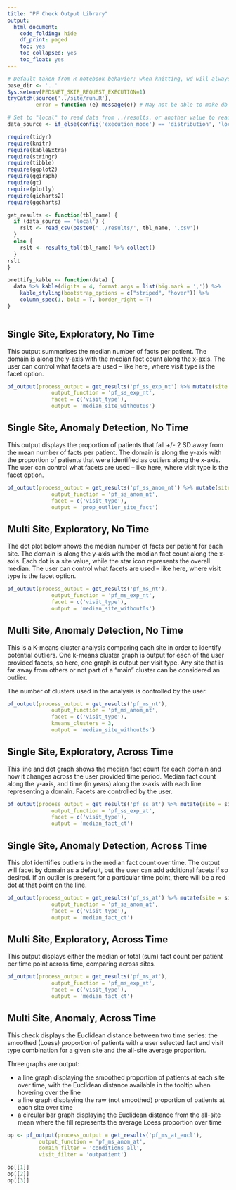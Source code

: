 ```yaml
---
title: "PF Check Output Library"
output:
  html_document:
    code_folding: hide
    df_print: paged
    toc: yes
    toc_collapsed: yes
    toc_float: yes
---
```


```r
# Default taken from R notebook behavior: when knitting, wd will always be location of notebook
base_dir <- '..'
Sys.setenv(PEDSNET_SKIP_REQUEST_EXECUTION=1)
tryCatch(source('../site/run.R'),
         error = function (e) message(e)) # May not be able to make db connection

# Set to "local" to read data from ../results, or another value to read from db
data_source <- if_else(config('execution_mode') == 'distribution', 'local', 'not_local')

require(tidyr)
require(knitr)
require(kableExtra)
require(stringr)
require(tibble)
require(ggplot2)
require(ggiraph)
require(gt)
require(plotly)
require(qicharts2)
require(ggcharts)

get_results <- function(tbl_name) {
  if (data_source == 'local') {
    rslt <- read_csv(paste0('../results/', tbl_name, '.csv'))
  }
  else {
    rslt <- results_tbl(tbl_name) %>% collect()
  }
rslt
}

prettify_kable <- function(data) {
  data %>% kable(digits = 4, format.args = list(big.mark = ',')) %>%
    kable_styling(bootstrap_options = c("striped", "hover")) %>%
    column_spec(1, bold = T, border_right = T)
}



```

## Single Site, Exploratory, No Time

This output summarises the median number of facts per patient. The domain is along the y-axis with the median fact count along the x-axis. The user can control what facets are used -- like here, where visit type is the facet option.

```r

pf_output(process_output = get_results('pf_ss_exp_nt') %>% mutate(site = site_summ),
              output_function = 'pf_ss_exp_nt',
              facet = c('visit_type'),
              output = 'median_site_without0s')

```

## Single Site, Anomaly Detection, No Time

This output displays the proportion of patients that fall +/- 2 SD away from the mean number of facts per patient. The domain is along the y-axis with the proportion of patients that were identified as outliers along the x-axis. The user can control what facets are used -- like here, where visit type is the facet option.

```r

pf_output(process_output = get_results('pf_ss_anom_nt') %>% mutate(site = site_summ),
              output_function = 'pf_ss_anom_nt',
              facet = c('visit_type'),
              output = 'prop_outlier_site_fact')

```

## Multi Site, Exploratory, No Time

The dot plot below shows the median number of facts per patient for each site. The domain is along the y-axis with the median fact count along the x-axis. Each dot is a site value, while the star icon represents the overall median. The user can control what facets are used -- like here, where visit type is the facet option.

```r

pf_output(process_output = get_results('pf_ms_nt'),
              output_function = 'pf_ms_exp_nt',
              facet = c('visit_type'),
              output = 'median_site_without0s')

```

## Multi Site, Anomaly Detection, No Time

This is a K-means cluster analysis comparing each site in order to identify potential outliers. One k-means cluster graph is output for each of the user provided facets, so here, one graph is output per visit type. Any site that is far away from others or not part of a "main" cluster can be considered an outlier.

The number of clusters used in the analysis is controlled by the user.

```r

pf_output(process_output = get_results('pf_ms_nt'),
              output_function = 'pf_ms_anom_nt',
              facet = c('visit_type'),
              kmeans_clusters = 3,
              output = 'median_site_without0s')

```

## Single Site, Exploratory, Across Time

This line and dot graph shows the median fact count for each domain and how it changes across the user provided time period. Median fact count along the y-axis, and time (in years) along the x-axis with each line representing a domain. Facets are controlled by the user.

```r

pf_output(process_output = get_results('pf_ss_at') %>% mutate(site = site_summ),
              output_function = 'pf_ss_exp_at',
              facet = c('visit_type'),
              output = 'median_fact_ct')

```

## Single Site, Anomaly Detection, Across Time

This plot identifies outliers in the median fact count over time. The output will facet by domain as a default, but the user can add additional facets if so desired. If an outlier is present for a particular time point, there will be a red dot at that point on the line.

```r

pf_output(process_output = get_results('pf_ss_at') %>% mutate(site = site_summ),
              output_function = 'pf_ss_anom_at',
              facet = c('visit_type'),
              output = 'median_fact_ct')

```

## Multi Site, Exploratory, Across Time

This output displays either the median or total (sum) fact count per patient per time point across time, comparing across sites.

```r

pf_output(process_output = get_results('pf_ms_at'),
              output_function = 'pf_ms_exp_at',
              facet = c('visit_type'),
              output = 'median_fact_ct')

```

## Multi Site, Anomaly, Across Time

This check displays the Euclidean distance between two time series: the smoothed (Loess) proportion of patients with a user selected fact and visit type combination for a given site and the all-site average proportion. 

Three graphs are output:

  * a line graph displaying the smoothed proportion of patients at each site over time, with the Euclidean distance available in the tooltip when hovering over the line
  * a line graph displaying the raw (not smoothed) proportion of patients at each site over time
  * a circular bar graph displaying the Euclidean distance from the all-site mean where the fill represents the average Loess proportion over time

```r

op <- pf_output(process_output = get_results('pf_ms_at_eucl'),
          output_function = 'pf_ms_anom_at',
          domain_filter = 'conditions_all',
          visit_filter = 'outpatient')

op[[1]]
op[[2]]
op[[3]]

```

